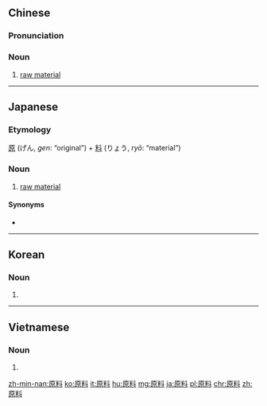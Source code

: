 ==Chinese==
{{zh-forms}}

===Pronunciation===
{{zh-pron
|m=yuánliào
|c=jyun4 liu6-2
|h=pfs=ngièn-liau
|mn=goân-liāu
|cat=n
}}

===Noun===
{{zh-noun}}

# [[raw material]]

----

==Japanese==
{{ja-kanjitab|げん|りょう|yomi=on}}

===Etymology===
[[原]] (げん, ''gen'': “original”) + [[料]] (りょう, ''ryō'': “material”)

===Noun===
{{ja-noun|げんりょう|hhira=げんれう}}

# [[raw material]]

====Synonyms====
* {{ja-r|材料|ざいりょう}}

----

==Korean==
{{ko-hanjatab}}

===Noun===
{{ko-noun|hj|hangeul=원료}}

# {{hanja form of|원료|[[raw material]]}}

----

==Vietnamese==
{{vi-hantutab}}

===Noun===
{{vi-hantu|pos=noun}}

# {{han tu form of|nguyên liệu|[[raw material]]}}

[[zh-min-nan:原料]]
[[ko:原料]]
[[it:原料]]
[[hu:原料]]
[[mg:原料]]
[[ja:原料]]
[[pl:原料]]
[[chr:原料]]
[[zh:原料]]